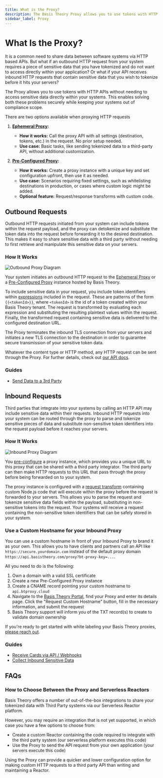 ```yaml
---
title: What is the Proxy?
description: The Basis Theory Proxy allows you to use tokens with HTTP APIs without needing to access sensitive data directly within your systems. This enables solving both these problems securely while keeping your systems out of compliance scope.
sidebar_label: Proxy
---
```



# What Is the Proxy?

It is a common need to share data between software systems via HTTP based APIs. But what if an outbound HTTP request from your system
requires a piece of sensitive data that you have tokenized and do not want to access directly within your application?
Or what if your API receives inbound HTTP requests that contain sensitive data that you wish to tokenize before it hits your servers?

The Proxy allows you to use tokens with HTTP APIs without needing to access sensitive data directly within your systems.
This enables solving both these problems securely while keeping your systems out of compliance scope.

There are two options available when proxying HTTP requests

1. **[Ephemeral Proxy](/docs/api/proxies/ephemeral-proxy):**  
   - **How it works:** Call the proxy API with all settings (destination, tokens, etc.) in the request. No prior setup needed.
   - **Use case:** Basic tasks, like sending tokenized data to a third-party API, without additional customization.

2. **[Pre-Configured Proxy](/docs/api/proxies/pre-configured-proxies):**  
   - **How it works:** Create a proxy instance with a unique key and set configuration upfront, then use it as needed.
   - **Use case:** Scenarios requiring fixed settings, such as whitelisting destinations in production, or cases where custom logic might be added.
   - **Optional feature:** Request/response transforms with custom code.

## Outbound Requests

Outbound HTTP requests initiated from your system can include tokens within the request payload, and the proxy
can detokenize and substitute the token data into the request before forwarding it to the desired destination.
This makes it easy to share sensitive data with a third party without needing to first retrieve and manipulate this sensitive data on your servers.

### How It Works

![Outbound Proxy Diagram](/img/concepts/proxy-outbound.png)

Your system initiates an outbound HTTP request to the [Ephemeral Proxy](/docs/api/proxies/ephemeral-proxy)
or a [Pre-Configured Proxy](/docs/api/proxies/pre-configured-proxies) instance hosted by Basis Theory.

To include sensitive data in your request, you include token identifiers within [expressions](/docs/expressions) included in the request.
These are patterns of the form `{{<tokenId>}}`, where `<tokenId>` is the id of a token created within your Basis Theory tenant.
The request is transformed by evaluating each expression and substituting the resulting plaintext values within the request.
Finally, the transformed request containing sensitive data is delivered to the configured destination URL.

The Proxy terminates the inbound TLS connection from your servers and initiates a new TLS connection to the destination in order to
guarantee secure transmission of your sensitive token data.

Whatever the content type or HTTP method, any HTTP request can be sent through the Proxy.
For further details, check out [our API docs](/docs/api/proxies).

### Guides

- [Send Data to a 3rd Party](/docs/guides/share/send-data-to-third-party)

## Inbound Requests

Third parties that integrate into your systems by calling an HTTP API may include sensitive data within their requests.
Inbound HTTP requests into your system can be routed through the proxy to parse and tokenize sensitive pieces of data
and substitute non-sensitive token identifiers into the request payload before it reaches your servers.

### How It Works

![Inbound Proxy Diagram](/img/concepts/proxy-inbound.png)

You [pre-configure](/docs/api/proxies/pre-configured-proxies) a proxy instance, which provides you a unique URL to this
proxy that can be shared with a third party integrator. The third party can then make HTTP requests to this URL that pass
through the proxy before being forwarded on to your system.

The proxy instance is configured with a [request transform](/docs/api/proxies/pre-configured-proxies#request-transforms) containing
custom Node.js code that will execute within the proxy before the request is forwarded to your servers. This allows you to parse the request
and tokenize sensitive data fields within the payload, substituting in non-sensitive tokens into the request. Your systems will receive a request
containing the non-sensitive token identifiers that can be safely stored in your system.

### Use a Custom Hostname for your Inbound Proxy

You can use a custom hostname in front of your Inbound Proxy to brand it as your own. This allows you to have clients and partners call an API like `https://secure.yourdomain.com` instead of the default proxy domain `https://api.basistheory.com/proxy?bt-proxy-key=...`.

All you need to do is the following:

1. Own a domain with a valid SSL certificate
2. Create a new Pre-Configured Proxy instance
3. Create a CNAME record pointing your custom hostname to `api.btproxy.cloud`
4. Navigate to the [Basis Theory Portal](https://portal.basistheory.com/proxies), find your Proxy and enter its details page. Click the "Request Custom Hostname" button, fill in the necessary information, and submit the request
5. Basis Theory support will inform you of the TXT record(s) to create to validate domain ownership

<Alert>If you're ready to get started with white labeling your Basis Theory proxies, <a href="https://basistheory.com/contact"> please reach out</a>.</Alert>

### Guides

- [Receive Cards via API / Webhooks](/docs/guides/collect/receive-cards)
- [Collect Inbound Sensitive Data](/docs/guides/collect/collect-inbound-sensitive-data)

## FAQs

### How to Choose Between the Proxy and Serverless Reactors

Basis Theory offers a number of out-of-the-box integrations to share your tokenized data with Third Party systems via our Serverless Reactor platform.

However, you may require an integration that is not yet supported, in which case you have a few options to choose from:

- Create a custom Reactor containing the code required to integrate with the third party system (our serverless platform executes this code)
- Use the Proxy to send the API request from your own application (your servers execute this code)

Using the Proxy can provide a quicker and lower configuration option for making custom HTTP requests to a third party API than writing and maintaining a Reactor.

